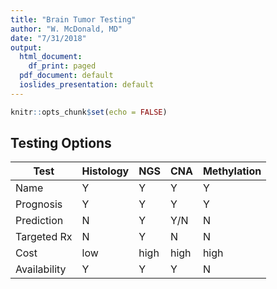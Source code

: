 ```yaml
---
title: "Brain Tumor Testing"
author: "W. McDonald, MD"
date: "7/31/2018"
output:
  html_document:
    df_print: paged
  pdf_document: default
  ioslides_presentation: default
---
```


```r
knitr::opts_chunk$set(echo = FALSE)
```


## Testing Options

Test  | Histology | NGS | CNA | Methylation
----  | --------- | --- | --- | ------
Name  | Y         | Y   | Y   | Y
Prognosis  | Y         | Y   | Y   | Y
Prediction  | N         | Y   | Y/N | N
Targeted Rx  | N         | Y   |  N  | N
Cost  | low       | high| high| high
Availability| Y         | Y   | Y   | N